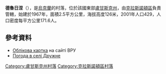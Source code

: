 {{coord|48|23|50|N|39|45|38|E|scale:100000|display=title}}

'''德魯日涅'''（{{lang-uk|Дружне}}），是[[烏克蘭|烏克蘭]]的村落，位於該國東部[[盧甘斯克州|盧甘斯克州]]，由[[克拉斯諾頓區|克拉斯諾頓區]]負責管轄，始建於1967年，面積2.5平方公里，海拔高度126米，2001年人口429，人口密度每平方公里171.6人。

==參考資料==
* [http://w1.c1.rada.gov.ua/pls/z7503/A005?rdat1=03.01.2014&rf7571=18014 Облікова картка] {{Wayback|url=http://w1.c1.rada.gov.ua/pls/z7503/A005?rdat1=03.01.2014&rf7571=18014 |date=20140103233404 }} на сайті ВРУ
* [http://weather.in.ua/ua/lyganskaja/7329 Погода в селі Дружне]

{{DEFAULTSORT:Дружне}}
[[Category:盧甘斯克州村落|Category:盧甘斯克州村落]]
[[Category:克拉斯諾頓區村落|Category:克拉斯諾頓區村落]]


{{Luhansk-geo-stub}}